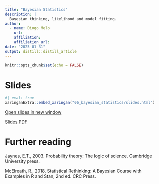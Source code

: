 ```yaml
---
title: "Bayesian Statistics"
description: |
  Bayesian thinking, likelihood and model fitting.
author:
  - name: Diogo Melo
    url: 
    affiliation: 
    affiliation_url:
date: "2025-01-31"
output: distill::distill_article
---
```


```r
knitr::opts_chunk$set(echo = FALSE)
```

# Slides

```r
#| eval: true
xaringanExtra::embed_xaringan("06_bayesian_statistics/slides.html")
```
[Open slides in new window](06_bayesian_statistics/slides.html)

[Slides PDF](06_bayesian_statistics/bayesian_statistics.pdf)

# Further reading

Jaynes, E.T., 2003. Probability theory: The logic of science. Cambridge University press.

McElreath, R., 2018. Statistical Rethinking: A Bayesian Course with Examples in R and Stan, 2nd ed. CRC Press.





